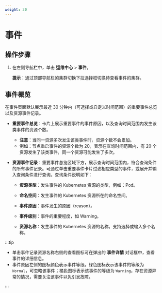 ```yaml
---
weight: 30
---
```


# 事件

## 操作步骤

1. 在左侧导航栏中，单击 **运维中心** > **事件**。 

    **提示**：通过顶部导航栏的集群切换下拉选择框切换待查看事件的集群。


## 事件概览
    
在事件页面默认展示最近 30 分钟内（可选择或自定义时间范围）的重要事件总览以及资源事件记录。

    
* **重要事件总览**：卡片上展示重要事件的事件原因，以及查询时间范围内发生该类事件的资源个数。
    - **注意**：当同一资源多次发生该类事件时，资源个数不会累加。
    - 例如：节点重启事件的资源个数为 20，表示在查询时间范围内，有 20 个资源发生了该类事件，同一个资源可能发生了多次。
    
    
* **资源事件记录**：重要事件总览区域下方，展示查询时间范围内，符合查询条件的所有事件记录。可通过单击重要事件卡片过滤相应类型的事件，或展开并输入查询条件进行查询。查询条件说明如下：

    * **资源类型**：发生事件的 Kubernetes 资源的类型，例如：Pod。
     
    * **命名空间**：发生事件的 Kubernetes 资源所在的命名空间。
    
    * **事件原因**：事件发生的原因（reason）。

    * **事件级别**：事件的重要程度，如 Warning。
    
    * **资源名称**：发生事件的 Kubernetes 资源的名称。支持选择或输入多个名称。

:::tip
    
- 单击事件记录资源名称右侧的查看图标可在弹出的 **事件详情** 对话框中，查看事件的详细信息。
- 事件原因左侧的图标颜色表示事件等级。绿色图标表示该事件的等级为 `Normal`，可忽略该事件；橘色图标表示该事件的等级为 `Warning`，存在资源异常的情况，需要关注该事件以免引发故障。
    
:::

